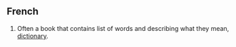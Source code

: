==French==

#Often a book that contains list of words and describing what they mean, [[dictionary]].